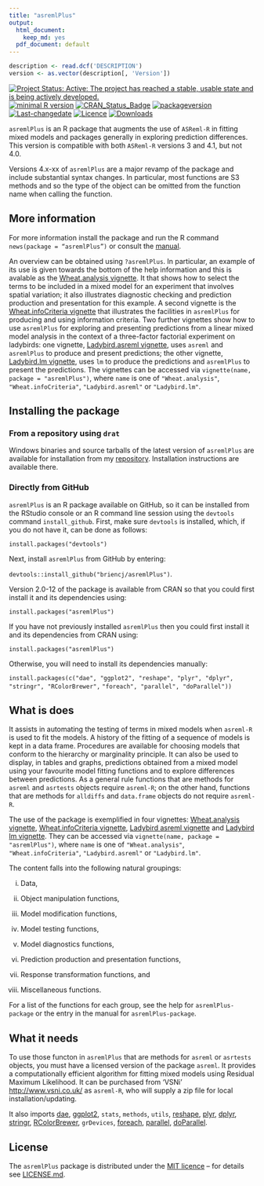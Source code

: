 ```yaml
---
title: "asremlPlus"
output:
  html_document:
    keep_md: yes
  pdf_document: default
---
```



```r
description <- read.dcf('DESCRIPTION')
version <- as.vector(description[, 'Version'])
```

[![Project Status: Active:  The project has reached a stable, usable state and is being actively developed.](http://www.repostatus.org/badges/latest/active.svg)](http://www.repostatus.org/#active)
[![minimal R version](https://img.shields.io/badge/R%3E%3D-2.10.0-6666ff.svg)](https://cran.r-project.org/)
[![CRAN_Status_Badge](http://www.r-pkg.org/badges/version/asremlPlus)](https://cran.r-project.org/package=asremlPlus)
[![packageversion](https://img.shields.io/badge/Package%20version-`r gsub('-', '--', version)`-orange.svg?style=flat-square)](/commits/master)
[![Last-changedate](https://img.shields.io/badge/last%20change-`r gsub('-', '--', Sys.Date())`-yellowgreen.svg)](/commits/master)
[![Licence](https://img.shields.io/github/license/mashape/apistatus.svg)](http://choosealicense.com/licenses/mit/)
[![Downloads](https://cranlogs.r-pkg.org/badges/last-week/asremlPlus)](commits/master)


`asremlPlus` is an R package that augments the use of `ASReml-R` in fitting mixed models and packages generally in exploring prediction differences. This version is compatible with both `ASReml-R` versions 3 and 4.1, but not 4.0.

Versions 4.x-xx of `asremlPlus` are a major revamp of the package and include substantial syntax changes. In particular, most functions are S3 methods and so the type of the object can be omitted from the function name when calling the function.  

## More information

For more information install the package and run the R command `news(package = “asremlPlus”)` or consult the [manual](./vignettes/asremlPlus-manual.pdf). 

An overview can be obtained using `?asremlPlus`. In particular, an example of its use is given towards the bottom of the help information and this is avalable as the [Wheat.analysis vignette](./vignettes/Wheat.analysis.pdf). It that shows how to select the terms to be included in a mixed model for an experiment that involves spatial variation; it also illustrates diagnostic checking and prediction production and presentation for this example. A second vignette is the [Wheat.infoCriteria vignette](./vignettes/Wheat.infoCriteria.pdf) that illustrates the facilities in `asremlPlus` for producing and using information criteria. Two further vignettes show how to use `asremlPlus` for exploring and presenting predictions from a linear mixed model analysis in the context of a three-factor factorial experiment on ladybirds: one vignette, [Ladybird.asreml vignette](./vignettes/Ladybird.asreml.pdf), uses `asreml` and `asremlPlus` to produce and present  predictions; the other vignette, [Ladybird.lm vignette](./vignettes/Ladybird.asreml.pdf), uses `lm` to produce the predictions and `asremlPlus` to present the predictions. The vignettes can be accessed via `vignette(name, package = "asremlPlus")`, where `name` is one of `"Wheat.analysis"`, `"Wheat.infoCriteria"`, `"Ladybird.asreml"` or `"Ladybird.lm"`.

## Installing the package

### From a repository using `drat`

Windows binaries and source tarballs of the latest version of `asremlPlus` are available for installation from my [repository](http://chris.brien.name/rpackages). Installation instructions are available there.

### Directly from  GitHub

`asremlPlus` is an R package available on GitHub, so it can be installed from the RStudio console or an R command line session using the `devtools` command `install_github`. First, make sure `devtools` is installed, which, if you do not have it, can be done as follows:

`install.packages("devtools")`

Next, install `asremlPlus` from GitHub by entering:

`devtools::install_github("briencj/asremlPlus")`.

Version 2.0-12 of the package is available from CRAN so that you could first install it and its dependencies using:

`install.packages("asremlPlus")`

If you have not previously installed `asremlPlus` then you could first install it and its dependencies from CRAN using:

`install.packages("asremlPlus")`

Otherwise, you will need to install its dependencies manually:

`install.packages(c("dae", "ggplot2", "reshape", "plyr", "dplyr", "stringr", "RColorBrewer", `
`                   "foreach", "parallel", "doParallel"))`

## What is does

It assists in automating the testing of terms in mixed models when `asreml-R` is used 
to fit the models. A history of the fitting of a sequence of models is kept in a data frame. 
Procedures are available for choosing models that conform to the hierarchy or marginality principle. It can also be used to display, in tables and graphs, predictions obtained from a mixed model using your favourite model fitting functions and to explore differences between predictions. As a general rule functions that are methods for `asreml` and `asrtests` objects require `asreml-R`; on the other hand, functions that are methods for `alldiffs` and `data.frame` objects do not require `asreml-R`.

The use of the package is exemplified in four vignettes: [Wheat.analysis vignette](./vignettes/Wheat.analysis.pdf), [Wheat.infoCriteria vignette](./vignettes/Wheat.infoCriteria.pdf), [Ladybird asreml vignette](./vignettes/Ladybird.asreml.pdf) and [Ladybird lm vignette](./vignettes/Ladybird.asreml.pdf). They can be accessed via `vignette(name, package = "asremlPlus")`, where `name` is one of `"Wheat.analysis"`, `"Wheat.infoCriteria"`, `"Ladybird.asreml"` or `"Ladybird.lm"`.

The content falls into the following natural groupings: 

(i) Data, 

(ii) Object manipulation functions, 

(iii) Model modification functions, 

(iv) Model testing functions, 

(v) Model diagnostics functions, 

(vi) Prediction production and presentation functions, 

(vii) Response transformation functions, and 

(viii) Miscellaneous functions. 

For a list of the functions for each group, see the help for `asremlPlus-package` or the entry in the manual for `asremlPlus-package`.  
  
## What it needs  
  
To use those functon in `asremlPlus` that are methods for `asreml` or `asrtests` objects, you must have a licensed version of the package `asreml`. It provides a computationally efficient algorithm for fitting mixed models using Residual Maximum Likelihood. It can be purchased from 'VSNi' <http://www.vsni.co.uk/> as `asreml-R`, who will supply a zip file for local installation/updating.
  
  It also imports [dae](<https://CRAN.R-project.org/package=dae>), [ggplot2](<https://CRAN.R-project.org/package=ggplot2>), `stats`, `methods`, `utils`, [reshape](<https://CRAN.R-project.org/package=reshape>), [plyr](<https://CRAN.R-project.org/package=plyr>), [dplyr](<https://CRAN.R-project.org/package=dplyr>), [stringr](<https://CRAN.R-project.org/package=stringr>), [RColorBrewer](<https://CRAN.R-project.org/package=RColorBrewer>), `grDevices`, 
[foreach](<https://CRAN.R-project.org/package=foreach>), [parallel](<https://CRAN.R-project.org/package=parallel>), [doParallel](<https://CRAN.R-project.org/package=doParallel>).

## License

The `asremlPlus` package is distributed under the [MIT licence](<https://opensource.org/licenses/MIT>) -- for details see [LICENSE.md](https://github.com/briencj/asremlPlus/blob/master/LICENSE.md).
